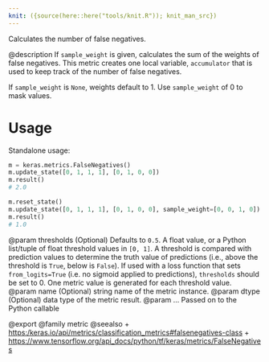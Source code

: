 ```yaml
---
knit: ({source(here::here("tools/knit.R")); knit_man_src})
---
```

Calculates the number of false negatives.

@description
If `sample_weight` is given, calculates the sum of the weights of
false negatives. This metric creates one local variable, `accumulator`
that is used to keep track of the number of false negatives.

If `sample_weight` is `None`, weights default to 1.
Use `sample_weight` of 0 to mask values.

# Usage
Standalone usage:

```python
m = keras.metrics.FalseNegatives()
m.update_state([0, 1, 1, 1], [0, 1, 0, 0])
m.result()
# 2.0
```

```python
m.reset_state()
m.update_state([0, 1, 1, 1], [0, 1, 0, 0], sample_weight=[0, 0, 1, 0])
m.result()
# 1.0
```

@param thresholds (Optional) Defaults to `0.5`. A float value, or a Python
    list/tuple of float threshold values in `[0, 1]`. A threshold is
    compared with prediction values to determine the truth value of
    predictions (i.e., above the threshold is `True`, below is `False`).
    If used with a loss function that sets `from_logits=True` (i.e. no
    sigmoid applied to predictions), `thresholds` should be set to 0.
    One metric value is generated for each threshold value.
@param name (Optional) string name of the metric instance.
@param dtype (Optional) data type of the metric result.
@param ... Passed on to the Python callable

@export
@family metric
@seealso
+ <https:/keras.io/api/metrics/classification_metrics#falsenegatives-class>
+ <https://www.tensorflow.org/api_docs/python/tf/keras/metrics/FalseNegatives>
